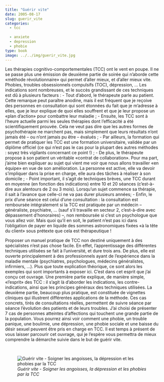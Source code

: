 ```yaml
---
title: "Guérir vite"
date: 2005-08-17
slug: guerir_vite
categories:
  - tcc
  
  - anxiete
  - depression
  - phobie
type: book
image: ../../img/guerir_vite.jpg
---
```


Les thérapies cognitivo-comportementales (TCC) ont le vent en poupe.
Il ne se passe plus une émission de deuxième partie de soirée qui n’aborde cette «méthode révolutionnaire» qui permet d’aller mieux, et d’aller mieux vite.
Phobies, troubles obsessionnels compulsifs (TOC), dépression, …
Les indications sont nombreuses, et le succès grandissant de ces techniques est dû à plusieurs facteurs :
- Tout d’abord, le thérapeute parle au patient. Cette remarque peut paraître anodine, mais il est fréquent que je reçoive des personnes en consultation qui sont étonnées du fait que je m’adresse à elles, que je leur explique de quoi elles souffrent et que je leur propose un «plan d’action» pour combattre leur maladie ;
- Ensuite, les TCC sont à l’heure actuelle parmi les seules thérapies dont l’efficacité a été scientifiquement prouvée. Cela ne veut pas dire que les autres formes de psychothérapie ne marchent pas, mais simplement que leurs résultats n’ont jamais été – ou n’ont jamais pu être – évalués ;
- Par ailleurs, la formation qui permet de pratiquer les TCC est une formation universitaire, validée par un diplôme officiel (ce qui n’est pas le cas pour la plupart des autres méthodes : soyez très vigilants concernant ce point !) ;
- De plus, le thérapeute propose à son patient un véritable «contrat de collaboration». Pour ma part, j’aime bien expliquer au sujet qui vient me voir que nous allons travailler «en équipe» en vue de son amélioration. La personne est active, elle va devoir s’impliquer dans la prise en charge, elle aura des tâches à réaliser à son domicile ;
- Point important, il s’agit de techniques brèves, une TCC durant en moyenne (en fonction des indications) entre 10 et 20 séances (c’est-à-dire aux alentours de 2 ou 3 mois). Lorsqu’un sujet commence sa thérapie, il sait à l’avance que celle-ci ne va pas durer plusieurs années;
- Enfin, le prix d’une séance est celui d’une consultation : la consultation est remboursée intégralement si la TCC est pratiquée par un médecin – généraliste, psychiatre, … (sauf s’il travaille en secteur 2, c’est-à-dire avec dépassement d’honoraires) –, non remboursée si c’est un psychologue que vous allez voir. Mais quoi qu’il en soit, le patient n’est pas ici dans l’obligation de payer en liquide des sommes astronomiques fixées «à la tête du client» sous prétexte que cela est thérapeutique !

Proposer un manuel pratique de TCC non destiné uniquement à des spécialistes n’est pas chose facile.
En effet, l’apprentissage des différentes techniques utilisées se fait à l’université, et dure trois ans.
De plus, elle est ouverte principalement à des professionnels ayant de l’expérience dans la maladie mentale (psychiatres, psychologues, médecins généralistes, infirmiers, …).
Plus que toute explication théorique, ce sont alors les exemples qui sont importants à exposer ici.
C’est dans cet esprit que j’ai conçu cet ouvrage.
Une première partie explique, de manière simple, «l’esprit» des TCC : il s’agit là d’aborder les indications, les contre-indications, ainsi que les principes généraux des techniques utilisées.
La deuxième partie, beaucoup plus pratique, est constituée de vignettes cliniques qui illustrent différentes applications de la méthode.
Ces cas concrets, tirés de consultations réelles, permettent de suivre séance par séance l’évolution des patients et de leurs troubles.
J’ai choisi de présenter 7 cas de personnes atteintes d’affections qui touchent une grande partie de la population.
Vous pourrez ainsi voir comment une phobie, un trouble panique, une boulimie, une dépression, une phobie sociale et une baisse du désir sexuel peuvent être pris en charge en TCC.
Il est temps à présent de vous laisser parcourir cet ouvrage, qui je l’espère vous permettra de mieux comprendre la démarche suivie dans le but de guérir vite.

<br>

![_Guérir vite - Soigner les angoisses, la dépression et les phobies par la TCC_](../../img/guerir_vite.jpg)
